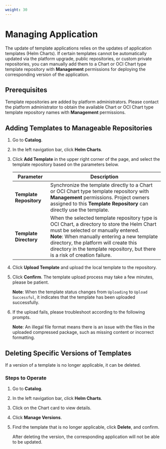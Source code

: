 ```yaml
---
weight: 30
---
```


# Managing Application

The update of template applications relies on the updates of application templates (Helm Charts). If certain templates cannot be automatically updated via the platform upgrade, public repositories, or custom private repositories, you can manually add them to a Chart or OCI Chart type template repository with **Management** permissions for deploying the corresponding version of the application.

## Prerequisites

Template repositories are added by platform administrators. Please contact the platform administrator to obtain the available Chart or OCI Chart type template repository names with **Management** permissions.

## Adding Templates to Manageable Repositories

1. Go to **Catalog**.

2. In the left navigation bar, click **Helm Charts**.

3. Click **Add Template** in the upper right corner of the page, and select the template repository based on the parameters below.

   | Parameter       | Description                                                                                                 |
   | -------- | --------------------------------------------------------------------------------------------------------- |
   | **Template Repository** | Synchronize the template directly to a Chart or OCI Chart type template repository with **Management** permissions. Project owners assigned to this **Template Repository** can directly use the template.                                          |
   | **Template Directory** | When the selected template repository type is OCI Chart, a directory to store the Helm Chart must be selected or manually entered. <br />**Note**: When manually entering a new template directory, the platform will create this directory in the template repository, but there is a risk of creation failure. |

4. Click **Upload Template** and upload the local template to the repository.

5. Click **Confirm**. The template upload process may take a few minutes, please be patient.

   **Note**: When the template status changes from `Uploading` to `Upload Successful`, it indicates that the template has been uploaded successfully.

6. If the upload fails, please troubleshoot according to the following prompts.

   **Note**: An illegal file format means there is an issue with the files in the uploaded compressed package, such as missing content or incorrect formatting.

## Deleting Specific Versions of Templates

If a version of a template is no longer applicable, it can be deleted.

### Steps to Operate

1. Go to **Catalog**.

2. In the left navigation bar, click **Helm Charts**.

3. Click on the Chart card to view details.

4. Click **Manage Versions**.

5. Find the template that is no longer applicable, click **Delete**, and confirm.

   After deleting the version, the corresponding application will not be able to be updated.